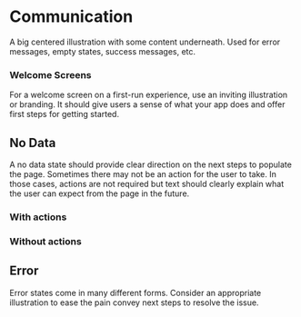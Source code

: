 
<Meta title="Patterns/Communication" component={Communication} />

# Communication

A big centered illustration with some content underneath. Used for error messages, empty states, success messages, etc.

### Welcome Screens

For a welcome screen on a first-run experience, use an inviting illustration or branding. It should give users a sense of what your app does and offer first steps for getting started.

<Canvas>
  <Story name="Welcome">
    <Communication
      illustration="hello"
      title="Welcome to Contoso! Your opinion counts."
      description="Contoso is your tool to create, take, and manage polls."
      actions={[
        {
          label: 'Sign in',
          variant: 'primary',
        },
        {
          label: 'Sign up',
          variant: 'secondary',
        },
        {
          label: 'Learn more about Contoso',
          variant: 'tertiary',
        },
      ]}
    />
  </Story>
</Canvas>

<Canvas>
  <Story name="Welcome B">
    <Communication
      illustration="hello"
      title="Welcome to your workspace, Daniela"
      description="Access all your boards for photos, files, and tasks from a single place."
      actions={[
        {
          label: 'Create a board',
          variant: 'primary',
        },
        {
          label: 'Find an existing board',
          variant: 'secondary',
        },
      ]}
    />
  </Story>
</Canvas>

## No Data

A no data state should provide clear direction on the next steps to populate the page. Sometimes there may not be an action for the user to take. In those cases, actions are not required but text should clearly explain what the user can expect from the page in the future.

### With actions

<Canvas>
  <Story name="Empty with Actions">
    <Communication
      illustration="empty"
      actions={[
        {
          label: 'Create a task',
          variant: 'primary',
        },
        {
          label: 'Find an existing task',
          variant: 'secondary',
        },
      ]}
    />
  </Story>
</Canvas>

### Without actions

<Canvas>
  <Story name="Empty">
    <Communication
      illustration="empty"
      title="Once you're assigned a task, you'll find it here"
      description="Until then, enjoy your time off."
    />
  </Story>
</Canvas>

## Error

Error states come in many different forms. Consider an appropriate illustration to ease the pain convey next steps to resolve the issue.

<Canvas>
  <Story name="Error">
    <Communication illustration="error" title="Something went wrong" />
  </Story>
</Canvas>

<Canvas>
  <Story name="Error B">
    <Communication
      title="Something went wrong"
      description="Try searching with common words or checking for spelling errors."
    />
  </Story>
</Canvas>
